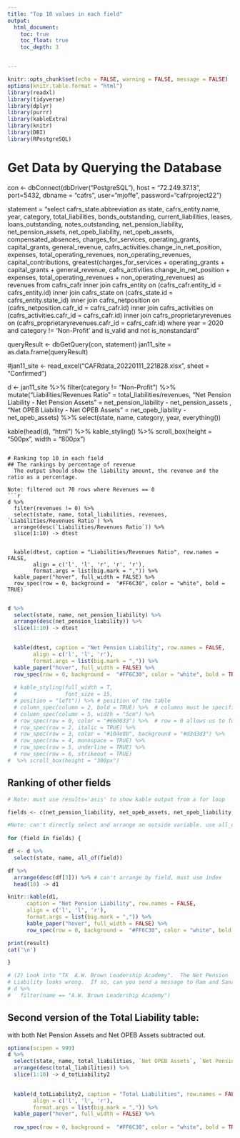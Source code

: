 ```yaml
---
title: "Top 10 values in each field"
output:
  html_document:
    toc: true
    toc_float: true
    toc_depth: 3


---
```


```r
knitr::opts_chunk$set(echo = FALSE, warning = FALSE, message = FALSE)
options(knitr.table.format = "html")
library(readxl)
library(tidyverse)
library(dplyr)
library(purrr)
library(kableExtra)
library(knitr)
library(DBI)
library(RPostgreSQL)
```

# Get Data by Querying the Database
con <- dbConnect(dbDriver("PostgreSQL"), host = "72.249.37.13", port=5432, dbname = "cafrs", user="mjoffe", password="cafrproject22")

statement = "select cafrs_state.abbreviation as state, cafrs_entity.name, year, category,
total_liabilities, bonds_outstanding, current_liabilities, leases, loans_outstanding, notes_outstanding,
net_pension_liability, net_pension_assets, net_opeb_liability, net_opeb_assets, compensated_absences,
charges_for_services, operating_grants, capital_grants, general_revenue, 
cafrs_activities.change_in_net_position, expenses, 
total_operating_revenues, non_operating_revenues, capital_contributions,
greatest(charges_for_services + operating_grants + capital_grants + general_revenue,
   cafrs_activities.change_in_net_position + expenses,
   total_operating_revenues + non_operating_revenues) as revenues
from cafrs_cafr
inner join cafrs_entity on (cafrs_cafr.entity_id = cafrs_entity.id)
inner join cafrs_state on (cafrs_state.id = cafrs_entity.state_id)
inner join cafrs_netposition on (cafrs_netposition.cafr_id = cafrs_cafr.id)
inner join cafrs_activities on (cafrs_activities.cafr_id = cafrs_cafr.id)
inner join cafrs_proprietaryrevenues on (cafrs_proprietaryrevenues.cafr_id = cafrs_cafr.id)
where year = 2020
and category != 'Non-Profit'
and is_valid
and not is_nonstandard"

queryResult <- dbGetQuery(con, statement)
jan11_site = as.data.frame(queryResult)

#jan11_site <- read_excel("CAFRdata_20220111_221828.xlsx", sheet = "Confirmed")

d <- jan11_site %>% 
  filter(category != "Non-Profit") %>% 
  mutate("Liabilities/Revenues Ratio" = total_liabilities/revenues,
         "Net Pension Liability - Net Pension Assets" = net_pension_liability - net_pension_assets , 
         "Net OPEB Liability - Net OPEB Assets" = net_opeb_liability - net_opeb_assets) %>% 
  select(state, name, category, year, everything()) 
  

kable(head(d), "html") %>%
kable_styling() %>%
scroll_box(height = "500px", width = "800px")
```

# Ranking top 10 in each field
## The rankings by percentage of revenue
  The output should show the liability amount, the revenue and the ratio as a percentage.

Note: filtered out 70 rows where Revenues == 0
```r
d %>% 
  filter(revenues != 0) %>% 
  select(state, name, total_liabilities, revenues, `Liabilities/Revenues Ratio`) %>% 
  arrange(desc(`Liabilities/Revenues Ratio`)) %>% 
  slice(1:10) -> dtest 

  
  kable(dtest, caption = "Liabilities/Revenues Ratio", row.names = FALSE,
        align = c('l', 'l', 'r', 'r', 'r'),
        format.args = list(big.mark = ",")) %>% 
  kable_paper("hover", full_width = FALSE) %>% 
  row_spec(row = 0, background =  "#FF6C30", color = "white", bold = TRUE) 
  
```


```r
d %>% 
  select(state, name, net_pension_liability) %>% 
  arrange(desc(net_pension_liability)) %>% 
  slice(1:10) -> dtest 

  
  kable(dtest, caption = "Net Pension Liability", row.names = FALSE,
        align = c('l', 'l', 'r'),
        format.args = list(big.mark = ",")) %>% 
  kable_paper("hover", full_width = FALSE) %>% 
  row_spec(row = 0, background =  "#FF6C30", color = "white", bold = TRUE) 
  
  # kable_styling(full_width = T,
  #               font_size = 15,
  # position = "left")) %>% # position of the table
  # column_spec(column = 2, bold = TRUE) %>%  # columns must be specified by number
  # column_spec(column = 5, width = "5cm") %>%
  # row_spec(row = 0, color = "#660033") %>%  # row = 0 allows us to format the header
  # row_spec(row = 2, italic = TRUE) %>%
  # row_spec(row = 3, color = "#104e8b", background = "#d3d3d3") %>%
  # row_spec(row = 4, monospace = TRUE) %>%
  # row_spec(row = 5, underline = TRUE) %>%
  # row_spec(row = 6, strikeout = TRUE)
#  %>% scroll_box(height = "300px")
```

## Ranking of other fields

```r
# Note: must use results='asis' to show kable output from a for loop

fields <- c(net_pension_liability, net_opeb_assets, net_opeb_liability, bonds_outstanding, notes_outstanding, leases, loans_outstanding, compensated_absences, total_liabilities, revenues, "Net Pension Liability - Net Pension Assets", "Net OPEB Liability - Net OPEB Assets")

#Note: can't directly select and arrange an outside variable. use all_of to select column wanted. Then arrange on index of an internal df inside function. 
            
for (field in fields) {

df <- d %>%
  select(state, name, all_of(field))

df %>% 
  arrange(desc(df[3])) %>% # can't arrange by field, must use index
  head(10) -> d1 

knitr::kable(d1, 
      caption = "Net Pension Liability", row.names = FALSE,
      align = c('l', 'l', 'r'),
      format.args = list(big.mark = ",")) %>% 
      kable_paper("hover", full_width = FALSE) %>% 
      row_spec(row = 0, background =  "#FF6C30", color = "white", bold = TRUE) -> result 

print(result)
cat('\n')

}

```



```r
# (2) Look into "TX  A.W. Brown Leadership Academy".  The Net Pension
# Liability looks wrong.  If so, can you send a message to Ram and Sana?
# d %>% 
#   filter(name == "A.W. Brown Leadership Academy")
```

## Second version of the Total Liability table: 

with both Net Pension Assets and Net OPEB Assets subtracted out.
```r
options(scipen = 999)
d %>% 
  select(state, name, total_liabilities, `Net OPEB Assets`, `Net Pension Assets`) %>% 
  arrange(desc(total_liabilities)) %>% 
  slice(1:10) -> d_totLiability2 

  
  kable(d_totLiability2, caption = "Total Liabilities", row.names = FALSE, 
        align = c('l', 'l', 'r'),
        format.args = list(big.mark = ",")) %>% 
  kable_paper("hover", full_width = FALSE) %>% 
  
  row_spec(row = 0, background =  "#FF6C30", color = "white", bold = TRUE) 
```

